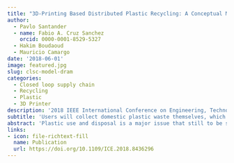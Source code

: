```yaml
---
title: "3D-Printing Based Distributed Plastic Recycling: A Conceptual Model for Closed-Loop Supply Chain Design"
author: 
  - Pavlo Santander
  - name: Fabio A. Cruz Sanchez
    orcid: 0000-0001-8529-5327
  - Hakim Boudaoud
  - Mauricio Camargo 
date: '2018-06-01'
image: featured.jpg
slug: clsc-model-dram
categories:
  - Closed loop supply chain 
  - Recycling
  - Plastic
  - 3D Printer
description: '2018 IEEE International Conference on Engineering, Technology and Innovation (ICE/ITMC)'
subtitle: 'Users will collect domestic plastic waste themselves, which can be recycled at their nearest recycling points, such as FabLabs, in order to produce 3D plastic filament and thus contribute to the Circular Economy by reducing the plastic waste.  On despite its attractiveness, the complexity of this distributed approach represents a limit to this application. Moreover, the environmental and economical effectiveness still needs to be demonstrated.'
abstract: 'Plastic use and disposal is a major issue that still to be solved on the perspective of a more sustainable development of human activities. Circular economy has been proposed as a potential solution by using materials and energy through multiple phases in a recycling flow. However, most of the studies present in the literature of plastic recycling and other wastes are mainly focused on large centralized networks that try to efficiently carry their costs and / or income. In addition, particularly the centralized plastic recycling networks should face the challenge of collection and transportation for high volume and low weight polymers, affecting its economic feasibility. The emergence and development of Open-source technologies such as 3D printing extrusion and other devices provide an opportunity to explore distributed recycling as an alternative option. Under this distributed model, users will collect domestic plastic waste themselves, which can be recycled at their nearest recycling points, such as FabLabs, in order to produce 3D plastic filament and thus contribute to the Circular Economy by reducing the plastic waste.  On despite its attractiveness, the complexity of this distributed approach represents a limit to this application. Moreover, the environmental and economical effectiveness still needs to be demonstrated. In this article, a conceptual model is developed and proposed for the collection process in a Closed Loop Supply Chain (CLSC) network of local and distributed plastic recycling in order to analyze its economic and environmental feasibility.'
links:
- icon: file-richtext-fill
  name: Publication
  url: https://doi.org/10.1109/ICE.2018.8436296
---
```




